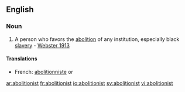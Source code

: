 ==English==

===Noun===
{{en-noun}}

#A person who favors the [[abolition]] of any institution, especially black [[slavery]] - [[Webster 1913]]

====Translations====
*French: [[abolitionniste]] {{m}} or {{f}}

[[ar:abolitionist]]
[[fr:abolitionist]]
[[io:abolitionist]]
[[sv:abolitionist]]
[[vi:abolitionist]]